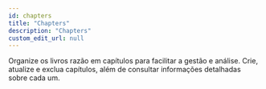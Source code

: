 ```yaml
---
id: chapters
title: "Chapters"
description: "Chapters"
custom_edit_url: null
---
```


<!-- DO NOT EDIT THIS FILE DIRECTLY! -->
<!-- IT IS AUTOMATICALLY GENERATED FROM THE YAML FILES IN THE OAS FOLDER -->
<!-- These files are automatically generated by npm `run apidocs` scripts. -->
<!-- Any manual changes will be lost on the next automatic generation. -->
<!-- To modify the documentation or the OpenAPI specification, edit the appropriate source files in the `oas` folder. -->




Organize os livros razão em capítulos para facilitar a gestão e análise.
Crie, atualize e exclua capítulos, além de consultar informações detalhadas sobre cada um.



